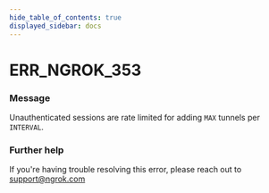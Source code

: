 ```yaml
---
hide_table_of_contents: true
displayed_sidebar: docs
---
```



# ERR_NGROK_353

### Message

Unauthenticated sessions are rate limited for adding `MAX` tunnels per `INTERVAL`.

<ErrorDetails error="err_ngrok_353" />

### Further help

If you're having trouble resolving this error, please reach out to [support@ngrok.com](mailto:support@ngrok.com?subject=Help%20with%20ERR_NGROK_353)
